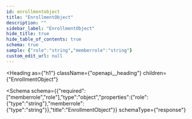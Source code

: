 ```yaml
---
id: enrollmentobject
title: "EnrollmentObject"
description: ""
sidebar_label: "EnrollmentObject"
hide_title: true
hide_table_of_contents: true
schema: true
sample: {"role":"string","memberrole":"string"}
custom_edit_url: null
---
```



<Heading
  as={"h1"}
  className={"openapi__heading"}
  children={"EnrollmentObject"}
>
</Heading>





<Schema
  schema={{"required":["memberrole","role"],"type":"object","properties":{"role":{"type":"string"},"memberrole":{"type":"string"}},"title":"EnrollmentObject"}}
  schemaType={"response"}
>
  
</Schema>
            